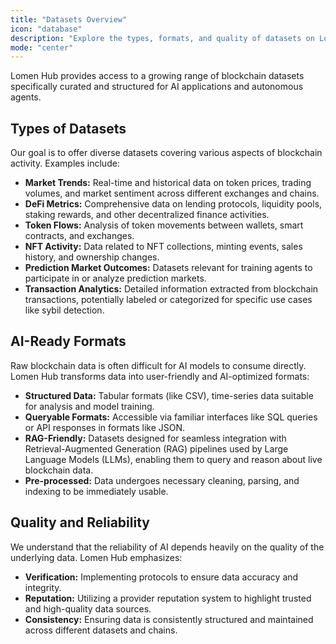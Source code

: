 ```yaml
---
title: "Datasets Overview"
icon: "database"
description: "Explore the types, formats, and quality of datasets on Lomen Hub."
mode: "center"
---
```


Lomen Hub provides access to a growing range of blockchain datasets specifically curated and structured for AI applications and autonomous agents.

## Types of Datasets

Our goal is to offer diverse datasets covering various aspects of blockchain activity. Examples include:

- **Market Trends:** Real-time and historical data on token prices, trading volumes, and market sentiment across different exchanges and chains.
- **DeFi Metrics:** Comprehensive data on lending protocols, liquidity pools, staking rewards, and other decentralized finance activities.
- **Token Flows:** Analysis of token movements between wallets, smart contracts, and exchanges.
- **NFT Activity:** Data related to NFT collections, minting events, sales history, and ownership changes.
- **Prediction Market Outcomes:** Datasets relevant for training agents to participate in or analyze prediction markets.
- **Transaction Analytics:** Detailed information extracted from blockchain transactions, potentially labeled or categorized for specific use cases like sybil detection.

## AI-Ready Formats

Raw blockchain data is often difficult for AI models to consume directly. Lomen Hub transforms data into user-friendly and AI-optimized formats:

- **Structured Data:** Tabular formats (like CSV), time-series data suitable for analysis and model training.
- **Queryable Formats:** Accessible via familiar interfaces like SQL queries or API responses in formats like JSON.
- **RAG-Friendly:** Datasets designed for seamless integration with Retrieval-Augmented Generation (RAG) pipelines used by Large Language Models (LLMs), enabling them to query and reason about live blockchain data.
- **Pre-processed:** Data undergoes necessary cleaning, parsing, and indexing to be immediately usable.

## Quality and Reliability

We understand that the reliability of AI depends heavily on the quality of the underlying data. Lomen Hub emphasizes:

- **Verification:** Implementing protocols to ensure data accuracy and integrity.
- **Reputation:** Utilizing a provider reputation system to highlight trusted and high-quality data sources.
- **Consistency:** Ensuring data is consistently structured and maintained across different datasets and chains.
